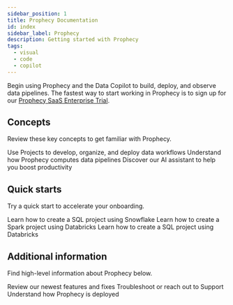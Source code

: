 ```yaml
---
sidebar_position: 1
title: Prophecy Documentation
id: index
sidebar_label: Prophecy
description: Getting started with Prophecy
tags:
  - visual
  - code
  - copilot
---
```



Begin using Prophecy and the Data Copilot to build, deploy, and observe data pipelines. The fastest way to start working in Prophecy is to sign up for our [Prophecy SaaS Enterprise Trial](https://app.prophecy.io/metadata/auth/signup).

## Concepts

Review these key concepts to get familiar with Prophecy.

<CardContainer>
  <Card title="Projects" to="./concepts/project">
    Use Projects to develop, organize, and deploy data workflows
  </Card>
  <Card title="Fabrics" to="./concepts/fabrics">
    Understand how Prophecy computes data pipelines
  </Card>
  <Card title="Data Copilot" to="./copilot">
    Discover our AI assistant to help you boost productivity
  </Card>
</CardContainer>
<br />

## Quick starts

Try a quick start to accelerate your onboarding.

<CardContainer>
  <Card title="SQL with Snowflake" to="./getting-started/sql-with-snowflake">
    Learn how to create a SQL project using Snowflake
  </Card>
  <Card
    title="Spark with Databricks"
    to="./getting-started/spark-with-databricks"
  >
    Learn how to create a Spark project using Databricks
  </Card>
  <Card title="SQL with Databricks" to="./getting-started/sql-with-databricks">
    Learn how to create a SQL project using Databricks
  </Card>
</CardContainer>
<br />

## Additional information

Find high-level information about Prophecy below.

<CardContainer>
  <Card title="Release notes" to="./release_notes">
    Review our newest features and fixes
  </Card>
  <Card title="Getting help" to="./getting-help">
    Troubleshoot or reach out to Support
  </Card>
  <Card title="Administration" to="./administration">
    Understand how Prophecy is deployed
  </Card>
</CardContainer>
<br />
